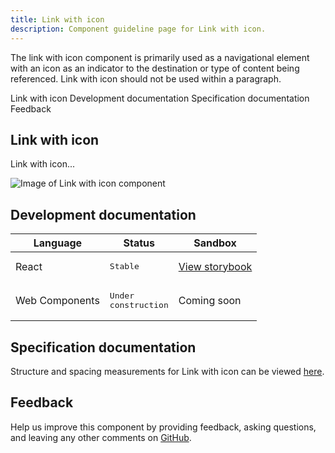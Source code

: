 ```yaml
---
title: Link with icon
description: Component guideline page for Link with icon.
---
```


<PageDescription>

The link with icon component is primarily used as a navigational element with an icon as an indicator to the destination or type of content being referenced. Link with icon should not be used within a paragraph.

</PageDescription>

<AnchorLinks>

<AnchorLink>Link with icon</AnchorLink>
<AnchorLink>Development documentation</AnchorLink>
<AnchorLink>Specification documentation</AnchorLink>
<AnchorLink>Feedback</AnchorLink>

</AnchorLinks>

## Link with icon
Link with icon...

![Image of Link with icon component](../../images/component/Cardgroup/)


## Development documentation

| Language      | Status        | Sandbox                                                                              |
| ------------- | -----------   | ------------------------------------------------------------------------             |
| React         | <div><span class="bx--tag bx--tag--green"><pre>Stable</pre></span></div>        | [View storybook](https://ibmdotcom-react.mybluemix.net/?path=/story/components-link-with-icon--default)     |
| Web Components       | <div><span class="bx--tag bx--tag--cool-gray"><pre>Under construction</pre></span></div>  | Coming soon |

## Specification documentation

Structure and spacing measurements for Link with icon can be viewed [here]().

## Feedback

Help us improve this component by providing feedback, asking questions, and leaving any other comments on [GitHub]().
